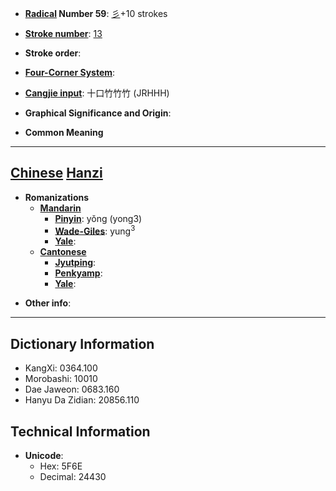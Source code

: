 * '''[[Wiktionary:Chinese radical index| Radical]] Number 59''': [[Wiktionary:Chinese radical index 彡|彡]]+10 strokes

* '''[[Wiktionary:Chinese total strokes index|Stroke number]]''': [[Wiktionary:Chinese total strokes index 13|13]]

* '''Stroke order''': 

* '''[[Wiktionary:Chinese four corner index|Four-Corner System]]''': 

* '''[[Wiktionary:Chinese Cangjie index|Cangjie input]]''': 十口竹竹竹 (JRHHH)

* '''Graphical Significance and Origin''': 

* '''Common Meaning'''

----

== [[Chinese]] [[Hanzi]] ==

* '''Romanizations'''
** '''[[Mandarin]]'''
*** '''[[Pinyin]]''': yǒng (yong3)
*** '''[[Wade-Giles]]''': yung<sup>3</sup>
*** '''[[Yale]]''': 
** '''[[Cantonese]]'''
*** '''[[Jyutping]]''':
*** '''[[Penkyamp]]''': 
*** '''[[Yale]]''': 

* '''Other info''': 

----

== Dictionary Information ==

* KangXi: 0364.100
* Morobashi: 10010
* Dae Jaweon: 0683.160
* Hanyu Da Zidian: 20856.110

== Technical Information ==

* '''Unicode''':
** Hex: 5F6E
** Decimal: 24430